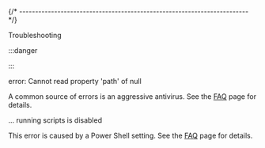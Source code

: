 


{/* ------------------------------------------------------------------------ */}


<Heading as="h2">Troubleshooting</Heading>

:::danger

<CommonSymbolicLinksNtfs />

:::

<Heading as="h3">error: Cannot read property 'path' of null</Heading>

A common source of errors is an aggressive antivirus. See the
[FAQ](/docs/faq/) page for details.

<Heading as="h3">... running scripts is disabled</Heading>

This error is caused by a Power Shell setting. See the
[FAQ](/docs/faq/) page for details.

